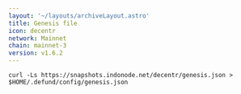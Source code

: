 ```yaml
---
layout: '~/layouts/archiveLayout.astro'
title: Genesis file
icon: decentr
network: Mainnet
chain: mainnet-3
version: v1.6.2
---
```

```
curl -Ls https://snapshots.indonode.net/decentr/genesis.json > $HOME/.defund/config/genesis.json
```